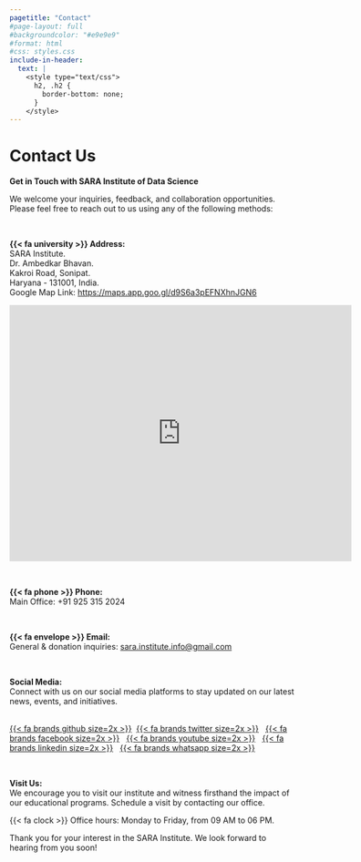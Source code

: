 ```yaml
---
pagetitle: "Contact"
#page-layout: full
#backgroundcolor: "#e9e9e9"
#format: html
#css: styles.css
include-in-header: 
  text: |
    <style type="text/css">
      h2, .h2 {
        border-bottom: none;
      }
    </style>
---
```


# Contact Us

::: {.col}
::: {.card}

**Get in Touch with SARA Institute of Data Science**

We welcome your inquiries, feedback, and collaboration opportunities. Please feel free to reach out to us using any of the following methods:

<br>

**{{< fa university >}} Address:**<br>
SARA Institute.   
Dr. Ambedkar Bhavan.    
Kakroi Road, Sonipat.        
Haryana - 131001, India.       
Google Map Link: <https://maps.app.goo.gl/d9S6a3pEFNXhnJGN6>

<iframe src="https://www.google.com/maps/embed?pb=!1m14!1m8!1m3!1d17631.750001600412!2d77.0063004!3d28.9874932!3m2!1i1024!2i768!4f13.1!3m3!1m2!1s0x390dbb4946f90a19%3A0xafa9442f42980f24!2sDr.%20Ambedkar%20Bhawan!5e1!3m2!1sen!2sin!4v1730708429842!5m2!1sen!2sin" width="600" height="450" style="border:0;" allowfullscreen="" loading="lazy" referrerpolicy="no-referrer-when-downgrade"></iframe>

<br>

**{{< fa phone >}} Phone:**<br>
Main Office: +91 925 315 2024 

<br>

**{{< fa envelope >}} Email:**<br>
General & donation inquiries: <sara.institute.info@gmail.com>

<br>

**Social Media:**<br>
Connect with us on our social media platforms to stay updated on our latest news, events, and initiatives.<br>

<br>[{{< fa brands github size=2x >}}](https://github.com/sara-edu) &nbsp;[{{< fa brands twitter size=2x >}}](https://twitter.com/sara_institute) &nbsp; [{{< fa brands facebook size=2x >}}](https://www.facebook.com/profile.php?id=61564043738390) &nbsp; [{{< fa brands youtube size=2x >}}](https://www.youtube.com/@SARADataScience) &nbsp; [{{< fa brands linkedin size=2x >}}](https://www.linkedin.com/company/sara-institute/) &nbsp; [{{< fa brands whatsapp size=2x >}}](https://whatsapp.com/channel/0029Va4r7rGLCoWycMwThl2J)

<br>

**Visit Us:**<br>
We encourage you to visit our institute and witness firsthand the impact of our educational programs. Schedule a visit by contacting our office.

{{< fa clock >}} Office hours: Monday to Friday, from 09 AM to 06 PM.

<!-- **Feedback:**<br> -->
<!-- Your feedback is invaluable to us. Please let us know how we can improve our services or share your experiences with us by filling out our feedback form [link to feedback form]. -->

Thank you for your interest in the SARA Institute. We look forward to hearing from you soon!

:::
:::

<br>
